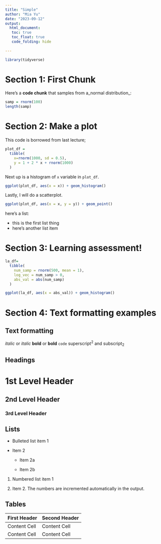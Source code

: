 ```yaml
---
title: "Simple"
author: "Mia Yu"
date: "2023-09-12"
output: 
  html_document:
   toc: true
   toc_float: true
   code_folding: hide
   
---
```


```r
library(tidyverse)
```

# Section 1: First Chunk

Here's a **code chunk** that samples from 
a_normal distribution_:

```r
samp = rnorm(100)
length(samp)
```

# Section 2: Make a plot

This code is borrowed from last lecture;

```r
plot_df = 
  tibble(
    x=rnorm(1000, sd = 0.5),
    y = 1 + 2 * x + rnorm(1000)
  )
```

Next up is a histogram of `x` variable in `plot_df`.

```r
ggplot(plot_df, aes(x = x)) + geom_histogram()
```

Lastly, I will do a scatterplot.

```r
ggplot(plot_df, aes(x = x, y = y)) + geom_point()
```

here's a list:

* this is the first list thing
* here's another list item

# Section 3: Learning assessment!

```r
la_df= 
  tibble(
    num_samp = rnorm(500, mean = 1),
    log_vec = num_samp > 0,
    abs_val = abs(num_samp)
  )

ggplot(la_df, aes(x = abs_val)) + geom_histogram()
```


# Section 4: Text formatting examples

Text formatting 
------------------------------------------------------------

*italic*  or  _italic_
**bold**  or  __bold__
`code`
superscript^2^ and subscript~2~


Headings
------------------------------------------------------------

# 1st Level Header

## 2nd Level Header

### 3rd Level Header


Lists
------------------------------------------------------------

*   Bulleted list item 1

*   Item 2

    * Item 2a

    * Item 2b

1.  Numbered list item 1

1.  Item 2. The numbers are incremented automatically in the output.


Tables 
------------------------------------------------------------

First Header  | Second Header
------------- | -------------
Content Cell  | Content Cell
Content Cell  | Content Cell